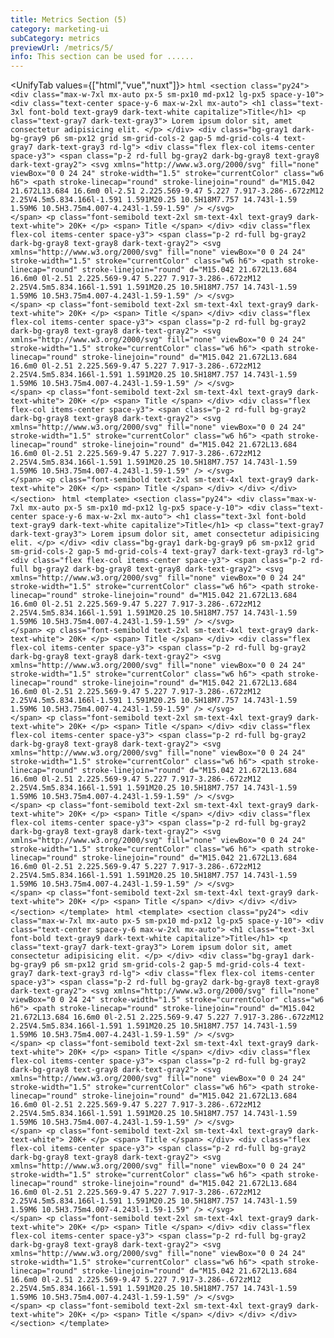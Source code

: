 ```yaml
---
title: Metrics Section (5)
category: marketing-ui
subCategory: metrics
previewUrl: /metrics/5/
info: This section can be used for ......
---
```


<UnifyTab values={["html","vue","nuxt"]}>
    <TabPanel value="html">
    ```html
    <section class="py24">
        <div class="max-w-7xl mx-auto px-5 sm-px10 md-px12 lg-px5 space-y-10">
            <div class="text-center space-y-6 max-w-2xl mx-auto">
                <h1 class="text-3xl font-bold text-gray9 dark-text-white capitalize">Title</h1>
                <p class="text-gray7 dark-text-gray3">
                    Lorem ipsum dolor sit, amet consectetur adipisicing elit.
                </p>
            </div>
            <div class="bg-gray1 dark-bg-gray9 p6 sm-px12 grid sm-grid-cols-2 gap-5 md-grid-cols-4 text-gray7 dark-text-gray3 rd-lg">
                <div class="flex flex-col items-center space-y3">
                    <span class="p-2 rd-full bg-gray2 dark-bg-gray8 text-gray8 dark-text-gray2">
                        <svg xmlns="http://www.w3.org/2000/svg" fill="none" viewBox="0 0 24 24" stroke-width="1.5" stroke="currentColor" class="w6 h6">
                            <path stroke-linecap="round" stroke-linejoin="round" d="M15.042 21.672L13.684 16.6m0 0l-2.51 2.225.569-9.47 5.227 7.917-3.286-.672zM12 2.25V4.5m5.834.166l-1.591 1.591M20.25 10.5H18M7.757 14.743l-1.59 1.59M6 10.5H3.75m4.007-4.243l-1.59-1.59" />
                        </svg>                          
                    </span>
                    <p class="font-semibold text-2xl sm-text-4xl text-gray9 dark-text-white">
                        20K+
                    </p>
                    <span>
                        Title
                    </span>
                </div>
                <div class="flex flex-col items-center space-y3">
                    <span class="p-2 rd-full bg-gray2 dark-bg-gray8 text-gray8 dark-text-gray2">
                        <svg xmlns="http://www.w3.org/2000/svg" fill="none" viewBox="0 0 24 24" stroke-width="1.5" stroke="currentColor" class="w6 h6">
                            <path stroke-linecap="round" stroke-linejoin="round" d="M15.042 21.672L13.684 16.6m0 0l-2.51 2.225.569-9.47 5.227 7.917-3.286-.672zM12 2.25V4.5m5.834.166l-1.591 1.591M20.25 10.5H18M7.757 14.743l-1.59 1.59M6 10.5H3.75m4.007-4.243l-1.59-1.59" />
                        </svg>                          
                    </span>
                    <p class="font-semibold text-2xl sm-text-4xl text-gray9 dark-text-white">
                        20K+
                    </p>
                    <span>
                        Title
                    </span>
                </div>
                <div class="flex flex-col items-center space-y3">
                    <span class="p-2 rd-full bg-gray2 dark-bg-gray8 text-gray8 dark-text-gray2">
                        <svg xmlns="http://www.w3.org/2000/svg" fill="none" viewBox="0 0 24 24" stroke-width="1.5" stroke="currentColor" class="w6 h6">
                            <path stroke-linecap="round" stroke-linejoin="round" d="M15.042 21.672L13.684 16.6m0 0l-2.51 2.225.569-9.47 5.227 7.917-3.286-.672zM12 2.25V4.5m5.834.166l-1.591 1.591M20.25 10.5H18M7.757 14.743l-1.59 1.59M6 10.5H3.75m4.007-4.243l-1.59-1.59" />
                        </svg>                          
                    </span>
                    <p class="font-semibold text-2xl sm-text-4xl text-gray9 dark-text-white">
                        20K+
                    </p>
                    <span>
                        Title
                    </span>
                </div>
                <div class="flex flex-col items-center space-y3">
                    <span class="p-2 rd-full bg-gray2 dark-bg-gray8 text-gray8 dark-text-gray2">
                        <svg xmlns="http://www.w3.org/2000/svg" fill="none" viewBox="0 0 24 24" stroke-width="1.5" stroke="currentColor" class="w6 h6">
                            <path stroke-linecap="round" stroke-linejoin="round" d="M15.042 21.672L13.684 16.6m0 0l-2.51 2.225.569-9.47 5.227 7.917-3.286-.672zM12 2.25V4.5m5.834.166l-1.591 1.591M20.25 10.5H18M7.757 14.743l-1.59 1.59M6 10.5H3.75m4.007-4.243l-1.59-1.59" />
                        </svg>                          
                    </span>
                    <p class="font-semibold text-2xl sm-text-4xl text-gray9 dark-text-white">
                        20K+
                    </p>
                    <span>
                        Title
                    </span>
                </div>
            </div>
        </div>
    </section>
    ```
    </TabPanel>
    <TabPanel value="vue">
    ```html
    <template>
        <section class="py24">
            <div class="max-w-7xl mx-auto px-5 sm-px10 md-px12 lg-px5 space-y-10">
                <div class="text-center space-y-6 max-w-2xl mx-auto">
                    <h1 class="text-3xl font-bold text-gray9 dark-text-white capitalize">Title</h1>
                    <p class="text-gray7 dark-text-gray3">
                        Lorem ipsum dolor sit, amet consectetur adipisicing elit.
                    </p>
                </div>
                <div class="bg-gray1 dark-bg-gray9 p6 sm-px12 grid sm-grid-cols-2 gap-5 md-grid-cols-4 text-gray7 dark-text-gray3 rd-lg">
                    <div class="flex flex-col items-center space-y3">
                        <span class="p-2 rd-full bg-gray2 dark-bg-gray8 text-gray8 dark-text-gray2">
                            <svg xmlns="http://www.w3.org/2000/svg" fill="none" viewBox="0 0 24 24" stroke-width="1.5" stroke="currentColor" class="w6 h6">
                                <path stroke-linecap="round" stroke-linejoin="round" d="M15.042 21.672L13.684 16.6m0 0l-2.51 2.225.569-9.47 5.227 7.917-3.286-.672zM12 2.25V4.5m5.834.166l-1.591 1.591M20.25 10.5H18M7.757 14.743l-1.59 1.59M6 10.5H3.75m4.007-4.243l-1.59-1.59" />
                            </svg>                          
                        </span>
                        <p class="font-semibold text-2xl sm-text-4xl text-gray9 dark-text-white">
                            20K+
                        </p>
                        <span>
                            Title
                        </span>
                    </div>
                    <div class="flex flex-col items-center space-y3">
                        <span class="p-2 rd-full bg-gray2 dark-bg-gray8 text-gray8 dark-text-gray2">
                            <svg xmlns="http://www.w3.org/2000/svg" fill="none" viewBox="0 0 24 24" stroke-width="1.5" stroke="currentColor" class="w6 h6">
                                <path stroke-linecap="round" stroke-linejoin="round" d="M15.042 21.672L13.684 16.6m0 0l-2.51 2.225.569-9.47 5.227 7.917-3.286-.672zM12 2.25V4.5m5.834.166l-1.591 1.591M20.25 10.5H18M7.757 14.743l-1.59 1.59M6 10.5H3.75m4.007-4.243l-1.59-1.59" />
                            </svg>                          
                        </span>
                        <p class="font-semibold text-2xl sm-text-4xl text-gray9 dark-text-white">
                            20K+
                        </p>
                        <span>
                            Title
                        </span>
                    </div>
                    <div class="flex flex-col items-center space-y3">
                        <span class="p-2 rd-full bg-gray2 dark-bg-gray8 text-gray8 dark-text-gray2">
                            <svg xmlns="http://www.w3.org/2000/svg" fill="none" viewBox="0 0 24 24" stroke-width="1.5" stroke="currentColor" class="w6 h6">
                                <path stroke-linecap="round" stroke-linejoin="round" d="M15.042 21.672L13.684 16.6m0 0l-2.51 2.225.569-9.47 5.227 7.917-3.286-.672zM12 2.25V4.5m5.834.166l-1.591 1.591M20.25 10.5H18M7.757 14.743l-1.59 1.59M6 10.5H3.75m4.007-4.243l-1.59-1.59" />
                            </svg>                          
                        </span>
                        <p class="font-semibold text-2xl sm-text-4xl text-gray9 dark-text-white">
                            20K+
                        </p>
                        <span>
                            Title
                        </span>
                    </div>
                    <div class="flex flex-col items-center space-y3">
                        <span class="p-2 rd-full bg-gray2 dark-bg-gray8 text-gray8 dark-text-gray2">
                            <svg xmlns="http://www.w3.org/2000/svg" fill="none" viewBox="0 0 24 24" stroke-width="1.5" stroke="currentColor" class="w6 h6">
                                <path stroke-linecap="round" stroke-linejoin="round" d="M15.042 21.672L13.684 16.6m0 0l-2.51 2.225.569-9.47 5.227 7.917-3.286-.672zM12 2.25V4.5m5.834.166l-1.591 1.591M20.25 10.5H18M7.757 14.743l-1.59 1.59M6 10.5H3.75m4.007-4.243l-1.59-1.59" />
                            </svg>                          
                        </span>
                        <p class="font-semibold text-2xl sm-text-4xl text-gray9 dark-text-white">
                            20K+
                        </p>
                        <span>
                            Title
                        </span>
                    </div>
                </div>
            </div>
        </section>
    </template>
    ```
    </TabPanel>
    <TabPanel value="nuxt">
    ```html
    <template>
        <section class="py24">
            <div class="max-w-7xl mx-auto px-5 sm-px10 md-px12 lg-px5 space-y-10">
                <div class="text-center space-y-6 max-w-2xl mx-auto">
                    <h1 class="text-3xl font-bold text-gray9 dark-text-white capitalize">Title</h1>
                    <p class="text-gray7 dark-text-gray3">
                        Lorem ipsum dolor sit, amet consectetur adipisicing elit.
                    </p>
                </div>
                <div class="bg-gray1 dark-bg-gray9 p6 sm-px12 grid sm-grid-cols-2 gap-5 md-grid-cols-4 text-gray7 dark-text-gray3 rd-lg">
                    <div class="flex flex-col items-center space-y3">
                        <span class="p-2 rd-full bg-gray2 dark-bg-gray8 text-gray8 dark-text-gray2">
                            <svg xmlns="http://www.w3.org/2000/svg" fill="none" viewBox="0 0 24 24" stroke-width="1.5" stroke="currentColor" class="w6 h6">
                                <path stroke-linecap="round" stroke-linejoin="round" d="M15.042 21.672L13.684 16.6m0 0l-2.51 2.225.569-9.47 5.227 7.917-3.286-.672zM12 2.25V4.5m5.834.166l-1.591 1.591M20.25 10.5H18M7.757 14.743l-1.59 1.59M6 10.5H3.75m4.007-4.243l-1.59-1.59" />
                            </svg>                          
                        </span>
                        <p class="font-semibold text-2xl sm-text-4xl text-gray9 dark-text-white">
                            20K+
                        </p>
                        <span>
                            Title
                        </span>
                    </div>
                    <div class="flex flex-col items-center space-y3">
                        <span class="p-2 rd-full bg-gray2 dark-bg-gray8 text-gray8 dark-text-gray2">
                            <svg xmlns="http://www.w3.org/2000/svg" fill="none" viewBox="0 0 24 24" stroke-width="1.5" stroke="currentColor" class="w6 h6">
                                <path stroke-linecap="round" stroke-linejoin="round" d="M15.042 21.672L13.684 16.6m0 0l-2.51 2.225.569-9.47 5.227 7.917-3.286-.672zM12 2.25V4.5m5.834.166l-1.591 1.591M20.25 10.5H18M7.757 14.743l-1.59 1.59M6 10.5H3.75m4.007-4.243l-1.59-1.59" />
                            </svg>                          
                        </span>
                        <p class="font-semibold text-2xl sm-text-4xl text-gray9 dark-text-white">
                            20K+
                        </p>
                        <span>
                            Title
                        </span>
                    </div>
                    <div class="flex flex-col items-center space-y3">
                        <span class="p-2 rd-full bg-gray2 dark-bg-gray8 text-gray8 dark-text-gray2">
                            <svg xmlns="http://www.w3.org/2000/svg" fill="none" viewBox="0 0 24 24" stroke-width="1.5" stroke="currentColor" class="w6 h6">
                                <path stroke-linecap="round" stroke-linejoin="round" d="M15.042 21.672L13.684 16.6m0 0l-2.51 2.225.569-9.47 5.227 7.917-3.286-.672zM12 2.25V4.5m5.834.166l-1.591 1.591M20.25 10.5H18M7.757 14.743l-1.59 1.59M6 10.5H3.75m4.007-4.243l-1.59-1.59" />
                            </svg>                          
                        </span>
                        <p class="font-semibold text-2xl sm-text-4xl text-gray9 dark-text-white">
                            20K+
                        </p>
                        <span>
                            Title
                        </span>
                    </div>
                    <div class="flex flex-col items-center space-y3">
                        <span class="p-2 rd-full bg-gray2 dark-bg-gray8 text-gray8 dark-text-gray2">
                            <svg xmlns="http://www.w3.org/2000/svg" fill="none" viewBox="0 0 24 24" stroke-width="1.5" stroke="currentColor" class="w6 h6">
                                <path stroke-linecap="round" stroke-linejoin="round" d="M15.042 21.672L13.684 16.6m0 0l-2.51 2.225.569-9.47 5.227 7.917-3.286-.672zM12 2.25V4.5m5.834.166l-1.591 1.591M20.25 10.5H18M7.757 14.743l-1.59 1.59M6 10.5H3.75m4.007-4.243l-1.59-1.59" />
                            </svg>                          
                        </span>
                        <p class="font-semibold text-2xl sm-text-4xl text-gray9 dark-text-white">
                            20K+
                        </p>
                        <span>
                            Title
                        </span>
                    </div>
                </div>
            </div>
        </section>
    </template>
    ```
    </TabPanel>
</UnifyTab>